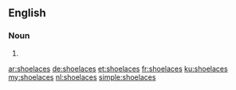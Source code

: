 ==English==

===Noun===
{{head|en|plural}}

# {{plural of|shoelace|lang=en}}

[[ar:shoelaces]]
[[de:shoelaces]]
[[et:shoelaces]]
[[fr:shoelaces]]
[[ku:shoelaces]]
[[my:shoelaces]]
[[nl:shoelaces]]
[[simple:shoelaces]]